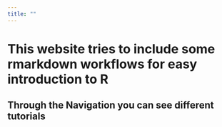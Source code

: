 ```yaml
---
title: ""
---
```


# This website tries to include some rmarkdown workflows for easy introduction to R


## Through the Navigation you can see different tutorials
